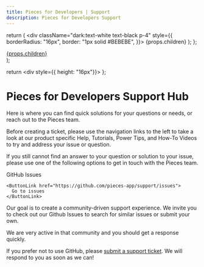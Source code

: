 ```yaml
---
title: Pieces for Developers | Support
description: Pieces for Developers Support
---
```


  return (
    <div className="dark:text-white text-black p-4" style={{
      borderRadius: "16px",
      border: "1px solid #BEBEBE",
    }}>
      {props.children}
    </div>
  );
};

  <div>
    <a className="dark:bg-white bg-black dark:text-white text-black"
       style={{
         textDecoration: "none",
       }}
       target="_blank"
       href={props.href}
    >
      {props.children}
    </a>
  </div>
);

  return <div style={{ height: "16px"}}></div>
};

# Pieces for Developers Support Hub

Here is where you can find quick solutions for your questions or needs, or reach out to the Pieces team.

<Info>
  Before creating a ticket, please use the navigation links to the left to take a look at our product specific Help, Tutorials, Power Tips, and How-To Videos to try and address your issue or question.
</Info>

If you still cannot find an answer to your question or solution to your issue, please use one of the following options to get in touch with the Pieces team.

<SingleCard>
  <div
    className={'flex'}
    style={{
      justifyContent: "space-between"
    }}
  >
    <div>
    GitHub Issues
    </div>

    <ButtonLink href="https://github.com/pieces-app/support/issues">
      Go to issues
    </ButtonLink>
  </div>

  Our goal is to create a community-driven support experience. We invite you to check out our Github Issues to search for similar issues or submit your own.

  We are very active in that community and you should get a response quickly.
</SingleCard>

If you prefer not to use GitHub, please [submit a support ticket](https://getpieces.typeform.com/to/mCjBSIjF#page=docs-sidebar). We will respond to you as soon as we can!
